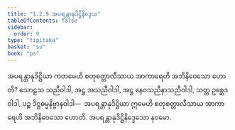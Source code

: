 ```yaml
---
title: "1.2.9 အပရန္တာနုဒိဋ္ဌိနိဒ္ဒေသ"
tableOfContents: false
sidebar:
  order: 9
type: "tipitaka"
basket: "su"
book: "ps"
---
```



<DynamicBreadcrumb />

<Division number="142" book="ps" e="ch" v="26" p="154">

<Paragraph number="811" book="ps">
အပရန္တာနုဒိဋ္ဌိယာ ကတမေဟိ စတုစတ္တာလီသာယ အာကာရေဟိ အဘိနိဝေသော ဟောတိ? သောဠသ သညီဝါဒါ, အဋ္ဌ အသညီဝါဒါ, အဋ္ဌ နေဝသညီနာသညီဝါဒါ, သတ္တ ဥစ္ဆေဒဝါဒါ, ပဉ္စ ဒိဋ္ဌဓမ္မနိဗ္ဗာနဝါဒါ—  အပရန္တာနုဒိဋ္ဌိယာ ဣမေဟိ စတုစတ္တာလီသာယ အာကာရေဟိ အဘိနိဝေသော ဟောတိ.

</Paragraph>
</Division>

<Paragraph number="812" type="center" book="ps">
အပရန္တာနုဒိဋ္ဌိနိဒ္ဒေသော နဝမော.
</Paragraph>